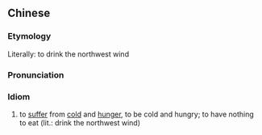{{also|喝西北风}}
==Chinese==
{{zh-forms|s=喝西北风|type=13}}

===Etymology===
Literally: to drink the northwest wind

===Pronunciation===
{{zh-pron
|m=hēxīběifēng
|c=hot3 sai1 bak1 fung1
|cat=id
}}

===Idiom===
{{zh-idiom}}

# to [[suffer]] from [[cold]] and [[hunger]], to be cold and hungry; to have nothing to eat (lit.: drink the northwest wind)
#: {{zh-x|因為 田地 被 暴風 毀掉，老百姓 只能 喝西北風。|Because the farmland was destroyed by the storms, the (ordinary) people have nothing to eat.}}
